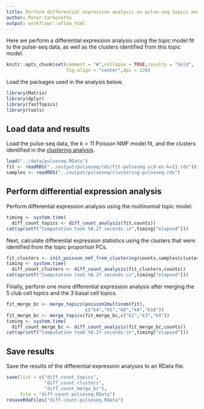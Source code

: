 ```yaml
---
title: Perform differential expression analysis on pulse-seq topics and clusters
author: Peter Carbonetto
output: workflowr::wflow_html
---
```


Here we perform a differential expression analysis using the topic
model fit to the pulse-seq data, as well as the clusters identified
from this topic model.

```r
knitr::opts_chunk$set(comment = "#",collapse = TRUE,results = "hold",
                      fig.align = "center",dpi = 120)
```

Load the packages used in the analysis below.

```r
library(Matrix)
library(dplyr)
library(fastTopics)
library(tools)
```

Load data and results
---------------------

Load the pulse-seq data, the $k = 11$ Poisson NMF model fit, and the
clusters identified in the [clustering analysis](clusters_pulseseq.html).

```r
load("../data/pulseseq.RData")
fit <- readRDS("../output/pulseseq/rds/fit-pulseseq-scd-ex-k=11.rds")$fit
samples <- readRDS("../output/pulseseq/clustering-pulseseq.rds")
```

Perform differential expression analysis
----------------------------------------

Perform differential expression analysis using the multinomial topic
model.

```r
timing <- system.time(
  diff_count_topics <- diff_count_analysis(fit,counts))
cat(sprintf("Computation took %0.2f seconds.\n",timing["elapsed"]))
```

Next, calculate differential expression statistics using the clusters
that were identified from the topic proportion PCs.

```r
fit_clusters <- init_poisson_nmf_from_clustering(counts,samples$cluster)
timing <- system.time(
  diff_count_clusters <- diff_count_analysis(fit_clusters,counts))
cat(sprintf("Computation took %0.2f seconds.\n",timing["elapsed"]))
```

Finally, perform one more differential expression analysis after
merging the 5 club cell topics and the 3 basal cell topics.

```r
fit_merge_bc <- merge_topics(poisson2multinom(fit),
                             c("k4","k5","k6","k8","k10"))
fit_merge_bc <- merge_topics(fit_merge_bc,c("k1","k3","k9"))
timing <- system.time(
  diff_count_merge_bc <- diff_count_analysis(fit_merge_bc,counts))
cat(sprintf("Computation took %0.2f seconds.\n",timing["elapsed"]))
```

Save results
------------

Save the results of the differential expression analyses to an RData
file.

```r
save(list = c("diff_count_topics",
              "diff_count_clusters",
			  "diff_count_merge_bc"),
     file = "diff-count-pulseseq.RData")
resaveRdaFiles("diff-count-pulseseq.RData")
```
